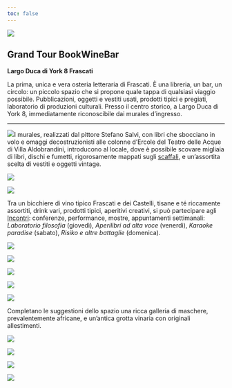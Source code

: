 ```yaml
---
toc: false
---
```


::: grid
::: {.g-col-12 .g-col-md-4}
![](images/immagini_bookwinebar/logo_grandtour_trasparente.png){fig-align="left"}
:::

::: {.g-col-12 .g-col-md-7}
## Grand Tour BookWineBar

**Largo Duca di York 8 Frascati**

La prima, unica e vera osteria letteraria di Frascati. È una libreria, un bar, un circolo: un piccolo spazio che si propone quale tappa di qualsiasi viaggio possibile. Pubblicazioni, oggetti e vestiti usati, prodotti tipici e pregiati, laboratorio di produzioni culturali. Presso il centro storico, a Largo Duca di York 8, immediatamente riconoscibile dai murales d'ingresso.
:::
:::

------------------------------------------------------------------------

![](images/immagini_bookwinebar/Fuorinew.jpeg)I murales, realizzati dal pittore Stefano Salvi, con libri che sbocciano in volo e omaggi decostruzionisti alle colonne d'Ercole del Teatro delle Acque di Villa Aldobrandini, introducono al locale, dove è possibile scovare migliaia di libri, dischi e fumetti, rigorosamente mappati sugli [scaffali](https://grandtour.shop/catalogo.html), e un'assortita scelta di vestiti e oggetti vintage.

![](images/immagini_bookwinebar/vestiti.jpeg){fig-align="center"}

![](images/immagini_bookwinebar/libreria04.jpeg){fig-align="center"}

Tra un bicchiere di vino tipico Frascati e dei Castelli, tisane e té riccamente assortiti, drink vari, prodotti tipici, aperitivi creativi, si può partecipare agli [Incontri](https://grandtour.shop/incontri.html): conferenze, performance, mostre, appuntamenti settimanali: *Laboratorio filosofia* (giovedì), *Aperilibri ad alta voce* (venerdì), *Karaoke paradise* (sabato), *Risiko e altre battaglie* (domenica).

![](images/immagini_bookwinebar/calendario.jpg){fig-align="center"}

![](images/immagini_bookwinebar/_fotolocale/317501017_448118890856719_8599531395944977811_n.jpg){fig-align="center"}

![](images/immagini_bookwinebar/menu.jpeg)

![](images/immagini_bookwinebar/menu2.jpg){fig-align="center"}

![](images/immagini_bookwinebar/_fotolocale/tombola.JPG){fig-align="center"}

Completano le suggestioni dello spazio una ricca galleria di maschere, prevalentemente africane, e un'antica grotta vinaria con originali allestimenti.

![](images/immagini_bookwinebar/maschere_galleria.jpeg){fig-align="center"}

![](images/immagini_bookwinebar/maschere.jpeg){fig-align="center"}

![](images/immagini_bookwinebar/grotta2.jpeg){fig-align="center"}

![](images/immagini_bookwinebar/libreria08.jpg){fig-align="center"}
